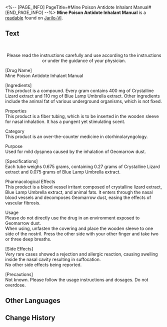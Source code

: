 <%-- [PAGE_INFO]
PageTitle=#Mine Poison Antidote Inhalant Manual#
[END_PAGE_INFO] --%>
{{Readable Infobox
|id           = 022
|partIds      = 190127
|title        = 
|image        = Item Jarilo-VI Readable.png
|world        = Jarilo-VI
|parts        = 1
|author       = <!--to be added-->
|description  = A piece of paper recording some form of prescription. It could temporarily alleviate the pain of those in the Underworld suffering from the complicated miner's disease.
|part1        = Mine Poison Antidote Inhalant Manual
|source1      = {{cx|Source missing}}
|characters   = 
|factions     = 
}}
'''Mine Poison Antidote Inhalant Manual''' is a [[readable]] found on [[Jarilo-VI]].
<!--
==Location==
{{Map Embed|<map name>|<marker id>}}
-->
==Text==
<div align="center">{{Size|+2|Mine Poison Antidote Inhalant Manual}}</div><br /><div align="center">Please read the instructions carefully and use according to the instructions or under the guidance of your physician.</div>

[Drug Name]<br />Mine Poison Antidote Inhalant Manual

[Ingredients]<br />This product is a compound. Every gram contains 400 mg of Crystalline Lizard extract and 110 mg of Blue Lamp Umbrella extract. Other ingredients include the animal fat of various underground organisms, which is not fixed.

Properties<br />This product is a fiber tubing, which is to be inserted in the wooden sleeve for nasal inhalation. It has a pungent yet stimulating scent.

Category<br />This product is an over-the-counter medicine in otorhinolaryngology.

Purpose<br />Used for mild dyspnea caused by the inhalation of Geomarrow dust.

[Specifications]<br />Each tube weighs 0.675 grams, containing 0.27 grams of Crystalline Lizard extract and 0.075 grams of Blue Lamp Umbrella extract.

Pharmacological Effects<br />This product is a blood vessel irritant composed of crystalline lizard extract, Blue Lamp Umbrella extract, and animal fats. It enters through the nasal blood vessels and decomposes Geomarrow dust, easing the effects of vascular fibrosis.

Usage<br />Please do not directly use the drug in an environment exposed to Geomarrow dust.<br />When using, unfasten the covering and place the wooden sleeve to one side of the nostril. Press the other side with your other finger and take two or three deep breaths.

[Side Effects]<br />Very rare cases showed a rejection and allergic reaction, causing swelling inside the nasal cavity resulting in suffocation.<br />No other side effects being reported.

[Precautions]<br />Not known. Please follow the usage instructions and dosages. Do not overdose.

<!--
==Trivia==
* 
-->
==Other Languages==
{{Other Languages
|en   = Mine Poison Antidote Inhalant Manual
|zhs  = 矿毒清鼻用吸入剂说明书
|zht  = 礦毒清鼻用吸入劑說明書
|ja   = 対鉱毒鼻腔用吸入剤の説明書
|ko   = 광독 제거 비강 흡입제 사용설명서
|es   = Prospecto del inhalador contra el veneno de la mina
|fr   = Manuel d'utilisation de l'inhalateur d'antidote contre le poison de mine
|ru   = Инструкция к назальному ингалятору для защиты от подземного газа
|th   = คู่มือยาดมล้างพิษแร่
|vi   = Hướng Dẫn Sử Dụng Thuốc Hít Làm Sạch Mũi Khỏi Độc Khoáng
|de   = Anleitung für inhalierbares Minengift-Gegenmittel
|id   = Manual Obat Hirup Penangkal Racun Tambang
|pt   = Manual de Inalação de Antídoto para Veneno da Mina
}}

==Change History==
{{Change History|1.0}}